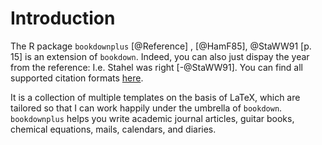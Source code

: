 # Introduction

The R package `bookdownplus` [@Reference] , [@HamF85], @StaWW91 [p. 15] is an
extension of `bookdown`. Indeed, you can also just dispay the year from 
the reference: I.e. Stahel was right [-@StaWW91]. You can find all supported
citation formats [here](http://pandoc.org/MANUAL.html#citations).

It is a collection of multiple templates on the basis
of LaTeX, which are tailored so that I can work happily under the umbrella of
`bookdown`. `bookdownplus` helps you write academic journal articles, guitar
books, chemical equations, mails, calendars, and diaries.